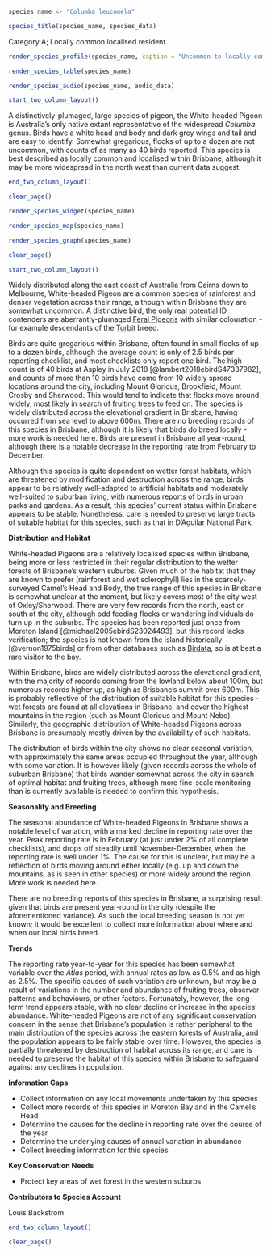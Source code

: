 ```r
species_name <- "Columba leucomela"
```

```r
species_title(species_name, species_data)
```

Category A; Locally common localised resident.

```r
render_species_profile(species_name, caption = "Uncommon to locally common resident of rainforest and wetter forest regions in the west of the city. More records toward the start of the year, with reporting rate declining from February onward, reasons unclear. Not of conservation concern.")
```

```r
render_species_table(species_name)
```

```r
render_species_audio(species_name, audio_data)
```

```r
start_two_column_layout()
```

A distinctively-plumaged, large species of pigeon, the White-headed Pigeon is Australia's only native extant representative of the widespread _Columba_ genus. Birds have a white head and body and dark grey wings and tail and are easy to identify. Somewhat gregarious, flocks of up to a dozen are not uncommon, with counts of as many as 40 birds reported. This species is best described as locally common and localised within Brisbane, although it may be more widespread in the north west than current data suggest.

```r
end_two_column_layout()
```

```r
clear_page()
```

```r
render_species_widget(species_name)
```

```r
render_species_map(species_name)
```

```r
render_species_graph(species_name)
```

```r
clear_page()
```

```r
start_two_column_layout()
```

Widely distributed along the east coast of Australia from Cairns down to Melbourne, White-headed Pigeon are a common species of rainforest and denser vegetation across their range, although within Brisbane they are somewhat uncommon. A distinctive bird, the only real potential ID contenders are aberrantly-plumaged [Feral Pigeons](#rock-dove-columba-livia) with similar colouration - for example descendants of the [Turbit](https://en.wikipedia.org/wiki/Turbit) breed.

Birds are quite gregarious within Brisbane, often found in small flocks of up to a dozen birds, although the average count is only of 2.5 birds per reporting checklist, and most checklists only report one bird. The high count is of 40 birds at Aspley in July 2018 [@lambert2018ebirdS47337982], and counts of more than 10 birds have come from 10 widely spread locations around the city, including Mount Glorious, Brookfield, Mount Crosby and Sherwood. This would tend to indicate that flocks move around widely, most likely in search of fruiting trees to feed on. The species is widely distributed across the elevational gradient in Brisbane, having occurred from sea level to above 600m. There are no breeding records of this species in Brisbane, although it is likely that birds do breed locally - more work is needed here. Birds are present in Brisbane all year-round, although there is a notable decrease in the reporting rate from February to December.

Although this species is quite dependent on wetter forest habitats, which are threatened by modification and destruction across the range, birds appear to be relatively well-adapted to artificial habitats and moderately well-suited to suburban living, with numerous reports of birds in urban parks and gardens. As a result, this species' current status within Brisbane appears to be stable. Nonetheless, care is needed to preserve large tracts of suitable habitat for this species, such as that in D'Aguilar National Park.

**Distribution and Habitat**

White-headed Pigeons are a relatively localised species within Brisbane, being more or less restricted in their regular distribution to the wetter forests of Brisbane's western suburbs. Given much of the habitat that they are known to prefer (rainforest and wet sclerophyll) lies in the scarcely-surveyed Camel's Head and Body, the true range of this species in Brisbane is somewhat unclear at the moment, but likely covers most of the city west of Oxley/Sherwood. There are very few records from the north, east or south of the city, although odd feeding flocks or wandering individuals do turn up in the suburbs. The species has been reported just once from Moreton Island [@michael2005ebirdS23024493], but this record lacks verification; the species is not known from the island historically [@vernon1975birds] or from other databases such as [Birdata](https://birdata.birdlife.org.au/), so is at best a rare visitor to the bay.

Within Brisbane, birds are widely distributed across the elevational gradient, with the majority of records coming from the lowland below about 100m, but numerous records higher up, as high as Brisbane's summit over 600m. This is probably reflective of the distribution of suitable habitat for this species - wet forests are found at all elevations in Brisbane, and cover the highest mountains in the region (such as Mount Glorious and Mount Nebo). Similarly, the geographic distribution of White-headed Pigeons across Brisbane is presumably mostly driven by the availability of such habitats.

The distribution of birds within the city shows no clear seasonal variation, with approximately the same areas occupied throughout the year, although with some variation. It is however likely (given records across the whole of suburban Brisbane) that birds wander somewhat across the city in search of optimal habitat and fruiting trees, although more fine-scale monitoring than is currently available is needed to confirm this hypothesis.

**Seasonality and Breeding**

The seasonal abundance of White-headed Pigeons in Brisbane shows a notable level of variation, with a marked decline in reporting rate over the year. Peak reporting rate is in February (at just under 2% of all complete checklists), and drops off steadily until November-December, when the reporting rate is well under 1%. The cause for this is unclear, but may be a reflection of birds moving around either locally (e.g. up and down the mountains, as is seen in other species) or more widely around the region. More work is needed here.

There are no breeding reports of this species in Brisbane, a surprising result given that birds are present year-round in the city (despite the aforementioned variance). As such the local breeding season is not yet known; it would be excellent to collect more information about where and when our local birds breed.

**Trends**

The reporting rate year-to-year for this species has been somewhat variable over the _Atlas_ period, with annual rates as low as 0.5% and as high as 2.5%. The specific causes of such variation are unknown, but may be a result of variations in the number and abundance of fruiting trees, observer patterns and behaviours, or other factors. Fortunately, however, the long-term trend appears stable, with no clear decline or increase in the species' abundance. White-headed Pigeons are not of any significant conservation concern in the sense that Brisbane’s population is rather peripheral to the main distribution of the species across the eastern forests of Australia, and the population appears to be fairly stable over time. However, the species is partially threatened by destruction of habitat across its range, and care is needed to preserve the habitat of this species within Brisbane to safeguard against any declines in population.

**Information Gaps**

- Collect information on any local movements undertaken by this species
- Collect more records of this species in Moreton Bay and in the Camel's Head
- Determine the causes for the decline in reporting rate over the course of the year
- Determine the underlying causes of annual variation in abundance
- Collect breeding information for this species

**Key Conservation Needs**

- Protect key areas of wet forest in the western suburbs

**Contributors to Species Account**

Louis Backstrom 



```r
end_two_column_layout()
```

```r
clear_page()
```
